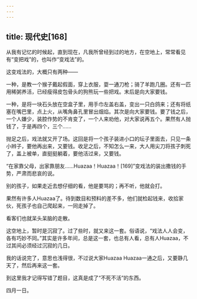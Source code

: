 ```yaml
---
---
---
```

title: 现代史[168]
---




从我有记忆的时候起，直到现在，凡我所曾经到过的地方，在空地上，常常看见有“变把戏”的，也叫作“变戏法”的。

这变戏法的，大概只有两种——

一种，是教一个猴子戴起假面，穿上衣服，耍一通刀枪；骑了羊跑几圈。还有一匹用稀粥养活，已经瘦得皮包骨头的狗熊玩一些把戏。末后是向大家要钱。

一种，是将一块石头放在空盒子里，用手巾左盖右盖，变出一只白鸽来；还有将纸塞在嘴巴里，点上火，从嘴角鼻孔里冒出烟焰。其次是向大家要钱。要了钱之后，一个人嫌少，装腔作势的不肯变了，一个人来劝他，对大家说再五个。果然有人抛钱了，于是再四个，三个……

抛足之后，戏法就又开了场。这回是将一个孩子装进小口的坛子里面去，只见一条小辫子，要他再出来，又要钱。收足之后，不知怎么一来，大人用尖刀将孩子刺死了，盖上被单，直挺挺躺着，要他活过来，又要钱。

“在家靠父母，出家靠朋友……Huazaa！Huazaa！[169]”变戏法的装出撒钱的手势，严肃而悲哀的说。

别的孩子，如果走近去想仔细的看，他是要骂的；再不听，他就会打。

果然有许多人Huazaa了。待到数目和预料的差不多，他们就检起钱来，收拾家伙，死孩子也自己爬起来，一同走掉了。

看客们也就呆头呆脑的走散。

这空地上，暂时是沉寂了。过了些时，就又来这一套。俗语说，“戏法人人会变，各有巧妙不同。”其实是许多年间，总是这一套，也总有人看，总有人Huazaa，不过其间必须经过沉寂的几日。

我的话说完了，意思也浅得很，不过说大家Huazaa Huazaa一通之后，又要静几天了，然后再来这一套。

到这里我才记得写错了题目，这真是成了“不死不活”的东西。

四月一日。